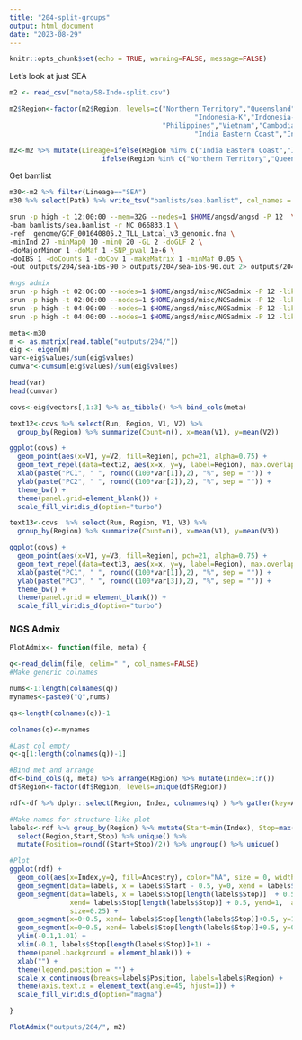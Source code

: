 ```yaml
---
title: "204-split-groups"
output: html_document
date: "2023-08-29"
---
```


```r
knitr::opts_chunk$set(echo = TRUE, warning=FALSE, message=FALSE)
```

Let's look at just SEA

```r
m2 <- read_csv("meta/58-Indo-split.csv") 

m2$Region<-factor(m2$Region, levels=c("Northern Territory","Queensland","Papua New Guinea",
                                              "Indonesia-K","Indonesia-SJ","Indonesia-SU",
                                      "Philippines","Vietnam","Cambodia","Thailand",
                                              "India Eastern Coast","India Western Coast"))

m2<-m2 %>% mutate(Lineage=ifelse(Region %in% c("India Eastern Coast","India Western Coast"), "IND",
                       ifelse(Region %in% c("Northern Territory","Queensland","Papua New Guinea"), "AUS+NG","SEA")))

```

Get bamlist

```r
m30<-m2 %>% filter(Lineage=="SEA")
m30 %>% select(Path) %>% write_tsv("bamlists/sea.bamlist", col_names = FALSE)
```



```sh
srun -p high -t 12:00:00 --mem=32G --nodes=1 $HOME/angsd/angsd -P 12  \
-bam bamlists/sea.bamlist -r NC_066833.1 \
-ref  genome/GCF_001640805.2_TLL_Latcal_v3_genomic.fna \
-minInd 27 -minMapQ 10 -minQ 20 -GL 2 -doGLF 2 \
-doMajorMinor 1 -doMaf 1 -SNP_pval 1e-6 \
-doIBS 1 -doCounts 1 -doCov 1 -makeMatrix 1 -minMaf 0.05 \
-out outputs/204/sea-ibs-90 > outputs/204/sea-ibs-90.out 2> outputs/204/sea-ibs-90.err &

#ngs admix    
srun -p high -t 02:00:00 --nodes=1 $HOME/angsd/misc/NGSadmix -P 12 -likes outputs/204/sea-ibs-90.beagle.gz -K 2 -o outputs/204/sea-K2 &
srun -p high -t 02:00:00 --nodes=1 $HOME/angsd/misc/NGSadmix -P 12 -likes outputs/204/sea-ibs-90.beagle.gz -K 3 -o outputs/204/sea-K3 &
srun -p high -t 04:00:00 --nodes=1 $HOME/angsd/misc/NGSadmix -P 12 -likes outputs/204/sea-ibs-90.beagle.gz -K 4 -o outputs/204/sea-K4 &
srun -p high -t 04:00:00 --nodes=1 $HOME/angsd/misc/NGSadmix -P 12 -likes outputs/204/sea-ibs-90.beagle.gz -K 5 -o outputs/204/sea-K5 &
```

```r
meta<-m30
m <- as.matrix(read.table("outputs/204/"))
eig <- eigen(m)
var<-eig$values/sum(eig$values)
cumvar<-cumsum(eig$values)/sum(eig$values)

head(var)
head(cumvar)
```


```r
covs<-eig$vectors[,1:3] %>% as_tibble() %>% bind_cols(meta)

text12<-covs %>% select(Run, Region, V1, V2) %>%
  group_by(Region) %>% summarize(Count=n(), x=mean(V1), y=mean(V2))

ggplot(covs) +
  geom_point(aes(x=V1, y=V2, fill=Region), pch=21, alpha=0.75) +
  geom_text_repel(data=text12, aes(x=x, y=y, label=Region), max.overlaps = Inf) +
  xlab(paste("PC1", " ", round((100*var[1]),2), "%", sep = "")) +
  ylab(paste("PC2", " ", round((100*var[2]),2), "%", sep = "")) +
  theme_bw() +
  theme(panel.grid=element_blank()) +
  scale_fill_viridis_d(option="turbo")
```

```r
text13<-covs  %>% select(Run, Region, V1, V3) %>%
  group_by(Region) %>% summarize(Count=n(), x=mean(V1), y=mean(V3))

ggplot(covs) +
  geom_point(aes(x=V1, y=V3, fill=Region), pch=21, alpha=0.75) +
  geom_text_repel(data=text13, aes(x=x, y=y, label=Region), max.overlaps = Inf) +
  xlab(paste("PC1", " ", round((100*var[1]),2), "%", sep = "")) +
  ylab(paste("PC3", " ", round((100*var[3]),2), "%", sep = "")) +
  theme_bw() +
  theme(panel.grid = element_blank()) +
  scale_fill_viridis_d(option="turbo")
```

### NGS Admix



```r
PlotAdmix<- function(file, meta) {

q<-read_delim(file, delim=" ", col_names=FALSE)
#Make generic colnames

nums<-1:length(colnames(q))
mynames<-paste0("Q",nums)

qs<-length(colnames(q))-1

colnames(q)<-mynames

#Last col empty
q<-q[1:length(colnames(q))-1]

#Bind met and arrange 
df<-bind_cols(q, meta) %>% arrange(Region) %>% mutate(Index=1:n())
df$Region<-factor(df$Region, levels=unique(df$Region))

rdf<-df %>% dplyr::select(Region, Index, colnames(q) ) %>% gather(key=Ancestry, value=Q, 3:(3+length(colnames(q))-1))

#Make names for structure-like plot
labels<-rdf %>% group_by(Region) %>% mutate(Start=min(Index), Stop=max(Index)) %>% 
  select(Region,Start,Stop) %>% unique() %>% 
  mutate(Position=round((Start+Stop)/2)) %>% ungroup() %>% unique()

#Plot
ggplot(rdf) + 
  geom_col(aes(x=Index,y=Q, fill=Ancestry), color="NA", size = 0, width = 1, alpha=0.8) +
  geom_segment(data=labels, x = labels$Start - 0.5, y=0, xend = labels$Start-0.5, yend=1, alpha=0.9, size=0.25) +
  geom_segment(data=labels, x = labels$Stop[length(labels$Stop)]  + 0.5, y=0, 
               xend= labels$Stop[length(labels$Stop)] + 0.5, yend=1,  alpha=0.9,
               size=0.25) +
  geom_segment(x=0+0.5, xend= labels$Stop[length(labels$Stop)]+0.5, y=1, yend=1, alpha=0.9, size=0.25) +
  geom_segment(x=0+0.5, xend= labels$Stop[length(labels$Stop)]+0.5, y=0, yend=0, alpha=0.9, size=0.25) +
  ylim(-0.1,1.01) +
  xlim(-0.1, labels$Stop[length(labels$Stop)]+1) +
  theme(panel.background = element_blank()) +
  xlab("") +
  theme(legend.position = "") +
  scale_x_continuous(breaks=labels$Position, labels=labels$Region) +
  theme(axis.text.x = element_text(angle=45, hjust=1)) +
  scale_fill_viridis_d(option="magma")

}
```

```r
PlotAdmix("outputs/204/", m2)
```
